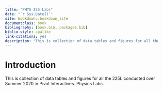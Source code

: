 ```yaml
--- 
title: "PHYS 225 Labs"
date: "`r Sys.Date()`"
site: bookdown::bookdown_site
documentclass: book
bibliography: [book.bib, packages.bib]
biblio-style: apalike
link-citations: yes
description: "This is collection of data tables and figures for all the 225L conducted over Summer 2020 in Pivot Interactives"
---
```


# Introduction 



This is collection of data tables and figures for all the 225L conducted over Summer 2020 in Pivot Interactives.
Physics Labs.